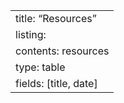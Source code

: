 ---
title: "Resources"
listing:
    contents: resources
    type: table
    fields: [title, date]
---